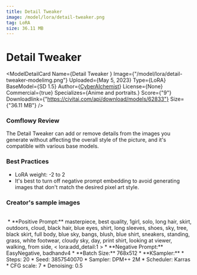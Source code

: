```yaml
---
title: Detail Tweaker 
image: /model/lora/detail-tweaker.png
tag: LoRA
size: 36.11 MB
---
```


# Detail Tweaker 

<ModelDetailCard 
  Name={<span>Detail Tweaker </span>}
  Image={"/model/lora/detail-tweaker-modelimg.png"}
  Uploaded={<span>May 5, 2023</span>}
  Type={<span>LoRA</span>}
  BaseModel={<span>SD 1.5</span>}
  Author={<a href="https://civitai.com/user/CyberAIchemist">CyberAIchemist</a>}
  License={<span>None</span>}
  Commercial={true}
  Specializes={<span>Anime and portraits.</span>}
  Score={"9"}
  Downloadlink={"https://civitai.com/api/download/models/62833"}
  Size={"36.11 MB"}
/>

### Comflowy Review
The Detail Tweaker can add or remove details from the images you generate without affecting the overall style of the picture, and it's compatible with various base models.

### Best Practices
* LoRA weight: -2 to 2
* It's best to turn off negative prompt embedding to avoid generating images that don't match the desired pixel art style.

### Creator's sample images
<br/>
<PhotoProvider>
  <PhotoView src="/model/lora/002.png">
    <img src="/model/lora/002.png" alt="" className='rounded-lg'/>
  </PhotoView>
</PhotoProvider>
* **Positive Prompt:** masterpiece, best quality, 1girl, solo, long hair, skirt, outdoors, cloud, black hair, blue eyes, shirt, long sleeves, shoes, sky, tree, black skirt, full body, blue sky, bangs, blush, blue shirt, sneakers, standing, grass, white footwear, cloudy sky, day, print shirt, looking at viewer, walking, from side, < lora:add_detail:1 >
* **Negative Prompt:**  EasyNegative, badhandv4
* **Batch Size:** 768x512
* **KSampler:**
  * Steps: 20
  * Seed: 3857540070
  * Sampler: DPM++ 2M 
  * Scheduler: Karras
  * CFG scale: 7
  * Denoising: 0.5